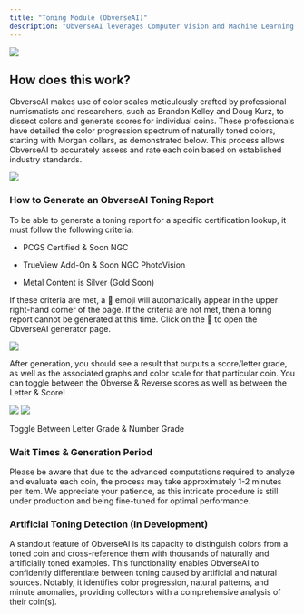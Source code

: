 ```yaml
---
title: "Toning Module (ObverseAI)"
description: "ObverseAI leverages Computer Vision and Machine Learning for precise recognition of Natural Toning and automatically generates an associated score."
---
```


<Frame caption="An example color analysis for an 1881-S Morgan Silver Dollar">
  <img src="/images/15.webp" />
</Frame>

## How does this work?

ObverseAI makes use of color scales meticulously crafted by professional numismatists and researchers, such as Brandon Kelley and Doug Kurz, to dissect colors and generate scores for individual coins. These professionals have detailed the color progression spectrum of naturally toned colors, starting with Morgan dollars, as demonstrated below. This process allows ObverseAI to accurately assess and rate each coin based on established industry standards.

<Frame caption="Cycles and Color Progressions of Silver Coins">
  <img src="/images/16.webp" />
</Frame>

### How to Generate an ObverseAI Toning Report

To be able to generate a toning report for a specific certification lookup, it must follow the following criteria:

* PCGS Certified & Soon NGC

* TrueView Add-On & Soon NGC PhotoVision

* Metal Content is Silver (Gold Soon)

If these criteria are met, a 🌈 emoji will automatically appear in the upper right-hand corner of the page. If the criteria are not met, then a toning report cannot be generated at this time. Click on the 🌈 to open the ObverseAI generator page.

<Frame caption="Click here to generate!">
  <img src="/images/17.webp" />
</Frame>

After generation, you should see a result that outputs a score/letter grade, as well as the associated graphs and color scale for that particular coin. You can toggle between the Obverse & Reverse scores as well as between the Letter & Score!

<Frame caption="Color Generation Report with Obverse/Reverse Segmented Analysis">
  <img src="/images/18.webp" />
</Frame>

<Frame caption="Color Generation Report with Obverse/Reverse Segmented Analysis">
  <img src="/images/pure-technologies/products/ezgif-1-23866cbb0c.gif" />
</Frame>

Toggle Between Letter Grade & Number Grade

### Wait Times & Generation Period

Please be aware that due to the advanced computations required to analyze and evaluate each coin, the process may take approximately 1-2 minutes per item. We appreciate your patience, as this intricate procedure is still under production and being fine-tuned for optimal performance.

### Artificial Toning Detection (In Development)

A standout feature of ObverseAI is its capacity to distinguish colors from a toned coin and cross-reference them with thousands of naturally and artificially toned examples. This functionality enables ObverseAI to confidently differentiate between toning caused by artificial and natural sources. Notably, it identifies color progression, natural patterns, and minute anomalies, providing collectors with a comprehensive analysis of their coin(s).